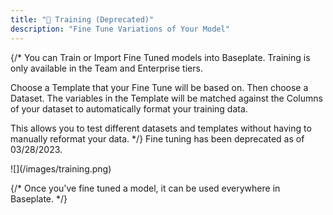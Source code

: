 ```yaml
---
title: "🚆 Training (Deprecated)"
description: "Fine Tune Variations of Your Model"
---
```


{/* You can Train or Import Fine Tuned models into Baseplate. Training is only
available in the Team and Enterprise tiers.

Choose a Template that your Fine Tune will be based on. Then choose a Dataset.
The variables in the Template will be matched against the Columns of your
dataset to automatically format your training data.

This allows you to test different datasets and templates without having to
manually reformat your data. */}
Fine tuning has been deprecated as of 03/28/2023.

<Frame caption="Fine Tuning Interface">![](/images/training.png)</Frame>

{/* Once you've fine tuned a model, it can be used everywhere in Baseplate. */}
